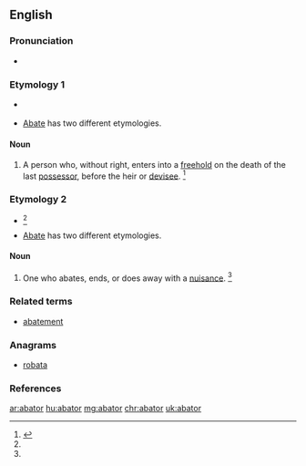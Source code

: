 ==English==

===Pronunciation===
* {{a|GenAm}} {{IPA|/əˈbeɪt.ə/|/əˈbeɪt.ɚ/}}

===Etymology 1===
* {{suffix|abate|or|t1=to enter without right after the owner dies and before the heir takes over}}<ref name=WID>{{reference-book | last =| first = | authorlink =  | coauthors =  | editor =Gove, Philip Babcock    | others =  | title = Webster's Third International Dictionary of the English Language Unabridged | origdate =  | origyear = 1909 | origmonth =  | url =  | format =  | accessdate =  | accessyear =  | accessmonth =  | edition =  | date =  | year =1976  | month =  | publisher =G. & C. Merriam Co.  | location = Springfield, MA | language =  | id =  | doi = | isbn =0-87779-101-5 | lccn = | ol = | pages =  | chapter =  | chapterurl =  | quote =}}
</ref>
* [[abate|Abate]] has two different etymologies.

====Noun====
{{en-noun}}
 
# {{context|legal|lang=en}} A person who, without right, enters into a [[freehold]] on the death of the last [[possessor]], before the heir or [[devisee]]. {{defdate|Mid 16<sup>th</sup> century.}} <ref name=SOED>{{reference-book | last =| first = | authorlink =  | coauthors =  | editor =Brown, Lesley  | others =  | title = The Shorter Oxford English Dictionary | origdate =  | origyear = 1933| origmonth =  | url =  | format =  | accessdate =  | accessyear =  | accessmonth =  | edition = 5th | date =  | year =2003| month =  | publisher =Oxford University Press  | location =Oxford, UK | language =  | id =  | doi = | isbn =978-0-19-860575-7 | lccn = | ol = | pages =2| chapter =  | chapterurl =  | quote =}}</ref>

===Etymology 2===

* {{suffix|abate|or|t1=do away with}}<ref name=WID/>
* [[abate|Abate]] has two different etymologies.

====Noun====
{{en-noun}}

# {{context|legal|lang=en}} One who abates, ends, or does away with a [[nuisance]]. {{defdate|Late 16<sup>th</sup> century.}} <ref name=SOED/>

===Related terms===
* [[abatement]]

{{Webster 1913}}

===Anagrams===
* [[robata#English|robata]]

===References===
<references/>

[[ar:abator]]
[[hu:abator]]
[[mg:abator]]
[[chr:abator]]
[[uk:abator]]